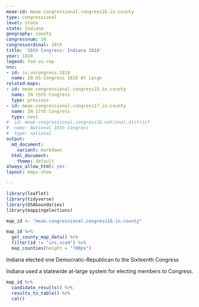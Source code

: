 ```yaml
---
meae-id: meae.congressional.congress16.in.county
type: congressional
level: state
state: Indiana
geography: county
congressnum: 16
congressordinal: 16th
title: '16th Congress: Indiana 1818'
year: 1818
legend: fed-vs-rep
nnv:
- id: in.uscongress.1818
  name: IN US Congress 1818 At Large
related-maps:
- id: meae.congressional.congress15.in.county
  name: IN 15th Congress
  type: previous
- id: meae.congressional.congress17.in.county
  name: IN 17th Congress
  type: next
#- id: meae.congressional.congress16.national.district
#  name: National 16th Congress
#  type: national
output:
  md_document:
    variant: markdown
  html_document:
    theme: default
always_allow_html: yes
layout: maps-show

---
```


```r
library(leaflet)
library(tidyverse)
library(USAboundaries)
library(mappingelections)

map_id <- "meae.congressional.congress16.in.county"
```

<div class="map">

```r
map_id %>%
  get_county_map_data() %>%
  filter(id != "ins_nca4") %>%
  map_counties(height = "700px")
```

</div>

Indiana elected one Democratic-Republican to the Sixteenth Congress 

Indiana used a statewide at-large system for electing members to Congress.

<div class="results-table">

```r
map_id %>%
  candidate_results() %>%
  results_to_table() %>%
  cat()
```

</div>
